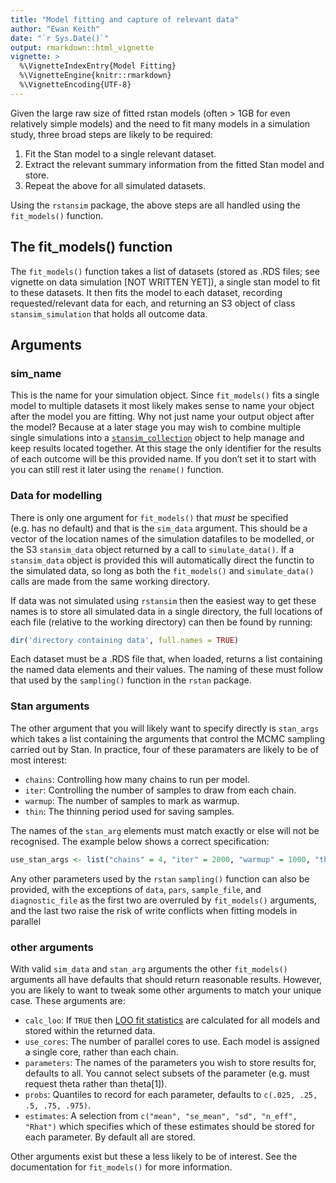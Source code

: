 ```yaml
---
title: "Model fitting and capture of relevant data"
author: "Ewan Keith"
date: "`r Sys.Date()`"
output: rmarkdown::html_vignette
vignette: >
  %\VignetteIndexEntry{Model Fitting}
  %\VignetteEngine{knitr::rmarkdown}
  %\VignetteEncoding{UTF-8}
---
```


Given the large raw size of fitted rstan models (often > 1GB for even relatively simple models) and the need to fit many models in a simulation study, three broad steps are likely to be required:

1. Fit the Stan model to a single relevant dataset.
2. Extract the relevant summary information from the fitted Stan model and store.
3. Repeat the above for all simulated datasets.

Using the `rstansim` package, the above steps are all handled using the `fit_models()` function.

## The fit_models() function

The `fit_models()` function takes a list of datasets (stored as .RDS files; see vignette on data simulation [NOT WRITTEN YET]), a single stan model to fit to these datasets. It then fits the model to each dataset, recording requested/relevant data for each, and returning an S3 object of class `stansim_simulation` that holds all outcome data.

## Arguments

### sim_name

This is the name for your simulation object. Since `fit_models()` fits a single model to multiple datasets it most likely makes sense to name your object after the model you are fitting. Why not just name your output object after the model? Because at a later stage you may wish to combine multiple single simulations into a [`stansim_collection`](stansim_collection()) object to help manage and keep results located together. At this stage the only identifier for the results of each outcome will be this provided name. If you don't set it to start with you can still rest it later using the `rename()` function.

### Data for modelling

There is only one argument for `fit_models()` that *must* be specified (e.g. has no default) and that is the `sim_data` argument. This should be a vector of the location names of the simulation datafiles to be modelled, or the S3 `stansim_data` object returned by a call to `simulate_data()`. If a `stansim_data` object is provided this will automatically direct the functin to the simulated data, so long as both the `fit_models()` and `simulate_data()` calls are made from the same working directory.

If data was not simulated using `rstansim` then the easiest way to get these names is to store all simulated data in a single directory, the full locations of each file (relative to the working directory) can then be found by running:

```R
dir('directory containing data', full.names = TRUE)
```

Each dataset must be a .RDS file that, when loaded, returns a list containing the named data elements and their values. The naming of these must follow that used by the `sampling()` function in the `rstan` package. 

### Stan arguments

The other argument that you will likely want to specify directly is `stan_args` which takes a list containing the arguments that control the MCMC sampling carried out by Stan. In practice, four of these paramaters are likely to be of most interest:

* `chains`: Controlling how many chains to run per model.
* `iter`: Controlling the number of samples to draw from each chain.
* `warmup`: The number of samples to mark as warmup.
* `thin`: The thinning period used for saving samples.

The names of the `stan_arg` elements must match exactly or else will not be recognised. The example below shows a correct specification:

```R
use_stan_args <- list("chains" = 4, "iter" = 2000, "warmup" = 1000, "thin" = 1)
```

Any other parameters used by the `rstan` `sampling()` function can also be provided, with the exceptions of `data`, `pars`, `sample_file`, and `diagnostic_file` as the first two are overruled by `fit_models()` arguments, and the last two raise the risk of write conflicts when fitting models in parallel

### other arguments

With valid `sim_data` and `stan_arg` arguments the other `fit_models()` arguments all have defaults that should return reasonable results. However, you are likely to want to tweak some other arguments to match your unique case. These arguments are:

* `calc_loo`: If `TRUE` then [LOO fit statistics](https://cran.r-project.org/web/packages/loo/index.html) are calculated for all models and stored within the returned data.
* `use_cores`: The number of parallel cores to use. Each model is assigned a single core, rather than each chain.
* `parameters`: The names of the parameters you wish to store results for, defaults to all. You cannot select subsets of the parameter (e.g. must request theta rather than theta[1]).
* `probs`: Quantiles to record for each parameter, defaults to `c(.025, .25, .5, .75, .975)`.
* `estimates`: A selection from `c("mean", "se_mean", "sd", "n_eff", "Rhat")` which specifies which of these estimates should be stored for each parameter. By default all are stored.

Other arguments exist but these a less likely to be of interest. See the documentation for `fit_models()` for more information.


